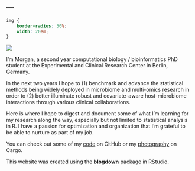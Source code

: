 ---
---

```css
img {
    border-radius: 50%;
    width: 20em;
}
```
<img src="intranet_square_sm.png">
<!-- ![](intranet_square_sm.png) -->

I'm Morgan, a second year computational biology / bioinformatics PhD student at the Experimental and Clinical Research Center in Berlin, Germany. 

In the next two years I hope to (1) benchmark and advance the statistical methods being widely deployed in microbiome and multi-omics research in order to (2) better illuminate robust and covariate-aware host-microbiome interactions through various clinical collaborations.

Here is where I hope to digest and document some of what I'm learning for my research along the way, especially but not limited to statistical analysis in R. I have a passion for optimization and organization that I'm grateful to be able to nurture as part of my job.

You can check out some of my [code](https://github.com/sxmorgan) on GitHub or my [photography](https://cargocollective.com/messex) on Cargo.

This website was created using the [**blogdown**](https://github.com/rstudio/blogdown) package in RStudio.
